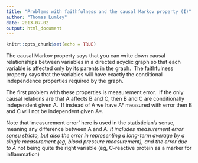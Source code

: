 ```yaml
---
title: "Problems with faithfulness and the causal Markov property (I)"
author: "Thomas Lumley"
date: 2013-07-02
output: html_document
---
```


```r
knitr::opts_chunk$set(echo = TRUE)
```
The causal Markov property says that you can write down causal relationships between variables in a directed acyclic graph so that each variable is affected only by its parents in the graph.  The faithfulness property says that the variables will have exactly the conditional independence properties required by the graph.

The first problem with these properties is measurement error.  If the only causal relations are that A affects B and C, then B and C are conditionally independent given A.  If instead of A we have A* measured with error then B and C will not be independent given A*. 

Note that 'measurement error' here is used in the statistician's sense, meaning any difference between A and A*. It includes measurement error _sensu stricto_, but also the error in representing a long-term average by a single measurement (eg, blood pressure measurement), and the error due to A* not being quite the right variable (eg, C-reactive protein as a marker for inflammation)